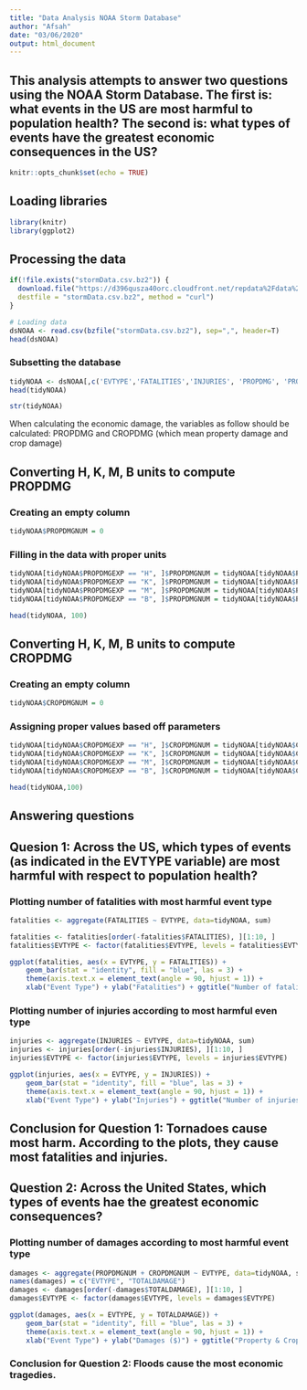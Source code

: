 ```yaml
---
title: "Data Analysis NOAA Storm Database"
author: "Afsah"
date: "03/06/2020"
output: html_document
---
```


## This analysis attempts to answer two questions using the NOAA Storm Database. The first is: what events in the US are most harmful to population health? The second is: what types of events have the greatest economic consequences in the US?

```r
knitr::opts_chunk$set(echo = TRUE)
```

## Loading libraries

```r
library(knitr)
library(ggplot2)
```

## Processing the data

```r
if(!file.exists("stormData.csv.bz2")) {
  download.file("https://d396qusza40orc.cloudfront.net/repdata%2Fdata%2FStormData.csv.bz2",
  destfile = "stormData.csv.bz2", method = "curl")
}

# Loading data
dsNOAA <- read.csv(bzfile("stormData.csv.bz2"), sep=",", header=T)
head(dsNOAA)
```

### Subsetting the database

```r
tidyNOAA <- dsNOAA[,c('EVTYPE','FATALITIES','INJURIES', 'PROPDMG', 'PROPDMGEXP', 'CROPDMG', 'CROPDMGEXP')]
head(tidyNOAA)
```

```r
str(tidyNOAA)
```

When calculating the economic damage, the variables as follow should be calculated:
PROPDMG and CROPDMG (which mean property damage and crop damage)

## Converting H, K, M, B units to compute PROPDMG

### Creating an empty column

```r
tidyNOAA$PROPDMGNUM = 0
```

### Filling in the data with proper units

```r
tidyNOAA[tidyNOAA$PROPDMGEXP == "H", ]$PROPDMGNUM = tidyNOAA[tidyNOAA$PROPDMGEXP == "H", ]$PROPDMG * 10^2
tidyNOAA[tidyNOAA$PROPDMGEXP == "K", ]$PROPDMGNUM = tidyNOAA[tidyNOAA$PROPDMGEXP == "K", ]$PROPDMG * 10^3
tidyNOAA[tidyNOAA$PROPDMGEXP == "M", ]$PROPDMGNUM = tidyNOAA[tidyNOAA$PROPDMGEXP == "M", ]$PROPDMG * 10^6
tidyNOAA[tidyNOAA$PROPDMGEXP == "B", ]$PROPDMGNUM = tidyNOAA[tidyNOAA$PROPDMGEXP == "B", ]$PROPDMG * 10^9

head(tidyNOAA, 100)
```

## Converting H, K, M, B units to compute CROPDMG

### Creating an empty column

```r
tidyNOAA$CROPDMGNUM = 0
```

### Assigning proper values based off parameters

```r
tidyNOAA[tidyNOAA$CROPDMGEXP == "H", ]$CROPDMGNUM = tidyNOAA[tidyNOAA$CROPDMGEXP == "H", ]$CROPDMG * 10^2
tidyNOAA[tidyNOAA$CROPDMGEXP == "K", ]$CROPDMGNUM = tidyNOAA[tidyNOAA$CROPDMGEXP == "K", ]$CROPDMG * 10^3
tidyNOAA[tidyNOAA$CROPDMGEXP == "M", ]$CROPDMGNUM = tidyNOAA[tidyNOAA$CROPDMGEXP == "M", ]$CROPDMG * 10^6
tidyNOAA[tidyNOAA$CROPDMGEXP == "B", ]$CROPDMGNUM = tidyNOAA[tidyNOAA$CROPDMGEXP == "B", ]$CROPDMG * 10^9
```

```r
head(tidyNOAA,100)
```

## Answering questions

## Quesion 1: Across the US, which types of events (as indicated in the EVTYPE variable) are most harmful with respect to population health?

### Plotting number of fatalities with most harmful event type

```r
fatalities <- aggregate(FATALITIES ~ EVTYPE, data=tidyNOAA, sum)

fatalities <- fatalities[order(-fatalities$FATALITIES), ][1:10, ]
fatalities$EVTYPE <- factor(fatalities$EVTYPE, levels = fatalities$EVTYPE)

ggplot(fatalities, aes(x = EVTYPE, y = FATALITIES)) + 
    geom_bar(stat = "identity", fill = "blue", las = 3) + 
    theme(axis.text.x = element_text(angle = 90, hjust = 1)) + 
    xlab("Event Type") + ylab("Fatalities") + ggtitle("Number of fatalities by top 10 Weather Events")
```

### Plotting number of injuries according to most harmful even type

```r
injuries <- aggregate(INJURIES ~ EVTYPE, data=tidyNOAA, sum)
injuries <- injuries[order(-injuries$INJURIES), ][1:10, ]
injuries$EVTYPE <- factor(injuries$EVTYPE, levels = injuries$EVTYPE)

ggplot(injuries, aes(x = EVTYPE, y = INJURIES)) + 
    geom_bar(stat = "identity", fill = "blue", las = 3) + 
    theme(axis.text.x = element_text(angle = 90, hjust = 1)) + 
    xlab("Event Type") + ylab("Injuries") + ggtitle("Number of injuries by top 10 Weather Events")
```

## Conclusion for Question 1: Tornadoes cause most harm. According to the plots, they cause most fatalities and injuries.

## Question 2: Across the United States, which types of events hae the greatest economic consequences?

### Plotting number of damages according to most harmful event type

```r
damages <- aggregate(PROPDMGNUM + CROPDMGNUM ~ EVTYPE, data=tidyNOAA, sum)
names(damages) = c("EVTYPE", "TOTALDAMAGE")
damages <- damages[order(-damages$TOTALDAMAGE), ][1:10, ]
damages$EVTYPE <- factor(damages$EVTYPE, levels = damages$EVTYPE)

ggplot(damages, aes(x = EVTYPE, y = TOTALDAMAGE)) + 
    geom_bar(stat = "identity", fill = "blue", las = 3) + 
    theme(axis.text.x = element_text(angle = 90, hjust = 1)) + 
    xlab("Event Type") + ylab("Damages ($)") + ggtitle("Property & Crop Damages by top 10 Weather Events")
```


### Conclusion for Question 2: Floods cause the most economic tragedies.